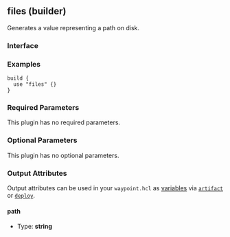 ## files (builder)

Generates a value representing a path on disk.

### Interface

### Examples

```hcl
build {
  use "files" {}
}
```

### Required Parameters

This plugin has no required parameters.

### Optional Parameters

This plugin has no optional parameters.

### Output Attributes

Output attributes can be used in your `waypoint.hcl` as [variables](/docs/waypoint-hcl/variables) via [`artifact`](/docs/waypoint-hcl/variables/artifact) or [`deploy`](/docs/waypoint-hcl/variables/deploy).

#### path

- Type: **string**

